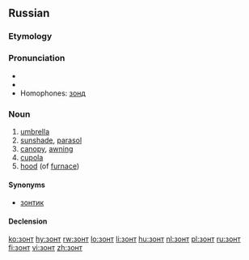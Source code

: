 ==Russian==
===Etymology===
{{back-form|зонтик|nocap=1}}
===Pronunciation===
* {{IPA|/zont/|lang=ru}}
* {{audio|Ru-зонт.ogg|audio}}
* Homophones: [[зонд]]

===Noun===
{{ru-noun|tr=zont|g=m|a=i}}

# [[umbrella]]
# [[sunshade]], [[parasol]]
# [[canopy]], [[awning]]
# [[cupola]]
# [[hood]] (of [[furnace]])

====Synonyms====
*[[зонтик]]

====Declension====
{{ru-noun-inan-2|}}

[[ko:зонт]]
[[hy:зонт]]
[[rw:зонт]]
[[lo:зонт]]
[[li:зонт]]
[[hu:зонт]]
[[nl:зонт]]
[[pl:зонт]]
[[ru:зонт]]
[[fi:зонт]]
[[vi:зонт]]
[[zh:зонт]]